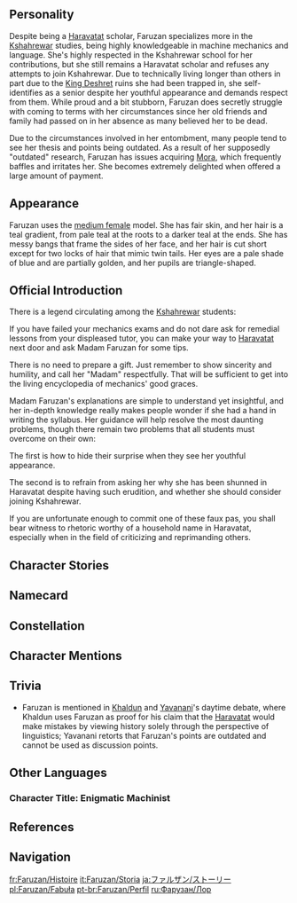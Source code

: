 {{CharacterTabs}}
{{Quote|A distinguished Akademiya scholar from "a century ago" and one of the founders of Ancient Mechanics as a field of study. Although she hailed from Haravatat, she was renowned for her talents in machinery throughout Sumeru... Even though these honors have been forgotten in the river of time, much as she has.|Description from the Official Website<ref>Official Genshin Impact Website: [https://genshin.hoyoverse.com/m/en/character/sumeru?char=9 Faruzan]</ref>}}

==Personality==
{{Quote|A researcher from "one hundred years ago". She enjoys self-identifying as everyone's senior, and has significant knowledge of ancient scripts and machines of all kinds.|In-game character attributes and profile page text}}

Despite being a [[Haravatat]] scholar, Faruzan specializes more in the [[Kshahrewar]] studies, being highly knowledgeable in machine mechanics and language. She's highly respected in the Kshahrewar school for her contributions, but she still remains a Haravatat scholar and refuses any attempts to join Kshahrewar. Due to technically living longer than others in part due to the [[King Deshret]] ruins she had been trapped in, she self-identifies as a senior despite her youthful appearance and demands respect from them. While proud and a bit stubborn, Faruzan does secretly struggle with coming to terms with her circumstances since her old friends and family had passed on in her absence as many believed her to be dead.

Due to the circumstances involved in her entombment, many people tend to see her thesis and points being outdated. As a result of her supposedly "outdated" research, Faruzan has issues acquiring [[Mora]], which frequently baffles and irritates her. She becomes extremely delighted when offered a large amount of payment.

==Appearance==
{{See also|Pristine Elegance}}
<!-- Keep appearance section short and concise. Limit to 3-4 sentences. Outfits should be described on the outfit pages. -->
Faruzan uses the [[:Category:Medium Female Characters|medium female]] model. She has fair skin, and her hair is a teal gradient, from pale teal at the roots to a darker teal at the ends. She has messy bangs that frame the sides of her face, and her hair is cut short except for two locks of hair that mimic twin tails.<!-- where it meets her head, there is NOTHING but a bump, look at it --> Her eyes are a pale shade of blue and are partially golden, and her pupils are triangle-shaped.

==Official Introduction==
<!-- Article from Hoyolab -->
{{Official Introduction
|title     = Simple machines, mysterious world
|link      = https://www.hoyolab.com/article/13254910
|character = Faruzan
}}
{{Quote|"Much of the content found within this book originates from Madam Faruzan's theories and manuscripts. It is our hope that future generations of scholars will remember her name when she returns to the Akademiya."|Quote from the book "Introduction to Ancient Machines." This text was released almost a century ago and is still on the Kshahrewar's essential reading list today.}}
There is a legend circulating among the [[Kshahrewar]] students:

If you have failed your mechanics exams and do not dare ask for remedial lessons from your displeased tutor, you can make your way to [[Haravatat]] next door and ask Madam Faruzan for some tips.

There is no need to prepare a gift. Just remember to show sincerity and humility, and call her "Madam" respectfully. That will be sufficient to get into the living encyclopedia of mechanics' good graces.

Madam Faruzan's explanations are simple to understand yet insightful, and her in-depth knowledge really makes people wonder if she had a hand in writing the syllabus. Her guidance will help resolve the most daunting problems, though there remain two problems that all students must overcome on their own:

The first is how to hide their surprise when they see her youthful appearance.

The second is to refrain from asking her why she has been shunned in Haravatat despite having such erudition, and whether she should consider joining Kshahrewar.

If you are unfortunate enough to commit one of these faux pas, you shall bear witness to rhetoric worthy of a household name in Haravatat, especially when in the field of criticizing and reprimanding others.

==Character Stories==
{{Character Story
|title1        = Character Details
|text1         = <p>If you were to open any Kshahrewar textbook, you will find Faruzan's record penned proudly upon the author page.</p><!--
              --><p>"Faruzan, outstanding researcher of the [[Sumeru Akademiya|Akademiya]], winner of the Sumeru Puzzlers' League Lifetime Achievement Award, one of the seminal scholars of Ancient Mechanics."</p><!--
              --><p>But if you were to talk to Haravatat students about their choices, they frown as they speak of Faruzan's current state.</p><!--
              --><p>"Oh, you mean her... Well, her research is... obsolete, and there's no way it'll pass review, so you might as well find another mentor."</p><!--
              --><p>Such reviews, as disparate as heaven and earth, arouse one's curiosity as a matter of course.</p><!--
              --><p>And when asked by her juniors, Madam Faruzan often wears an inscrutable look.</p><!--
              --><p>"Hmm? You mean to ask what happened these past hundred years? And how things came to this pass? Ah, but this is a secret most great. Come closer, and I shall tell you. Yes, yes, closer..."</p><!--
              --><p>&mdash;And then she gives them a good conk on the head.</p><!--
              --><p>"First! That curiosity of yours is best served in your studies. And secondly! You shall remember to call me 'Madam'!"</p>
|mention1      = 

|title2        = Character Story 1
|friendship2   = 2
|text2         = <p>For many researchers at the Akademiya, Faruzan, who has been one of their number since a century prior, has always been a legendary figure.</p><!--
              --><p>In her brief academic career, she was able to analyze over half the ruins within [[Sumeru]]'s borders, thereby greatly lowering the difficulty of various further analyses into them and their machinery.</p><!--
              --><p>The manuscripts and theses she left behind have laid firm foundations for all researchers who would come after, lighting the way for the countless Kshahrewar researchers' pursuit of knowledge.</p><!--
              --><p>Her "end" would also add several layers of mystique to her legendary life, for she would disappear under mysterious circumstances while exploring some ruins, and would never be heard from again.</p><!--
              --><p>Each retelling of her tale would grow ever more mysterious with regard to her disappearance.</p><!--
              --><p>Some claim that she came into contact with [[King Deshret]]'s ancient knowledge and was secretly imprisoned within the [[Temple of Silence]].</p><!--
              --><p>Others said that her intellect that had been acknowledged by the gods, and that she had been brought up to the heavens to dwell with them.</p><!--
              --><p>After all, people generally believed that a legendary figure should have an equally legendary end.</p><!--
              --><p>Thus did the tale drift further and further from the truth.</p><!--
              --><p>"So I made a miscalculation while solving a puzzle, and got trapped in the ruins. What? Is there a rule that says that senior researchers aren't allowed to mess up?"</p>
|mention2      = King Deshret

|title3        = Character Story 2
|friendship3   = 3
|text3         = <p>What may come as a surprise to many younger researchers is that though Faruzan has made great contributions to the study of mechanics, she is in fact a member of Haravatat, which specializes in the study of languages.</p><!--
              --><p>Simply put, her field of study is "the analysis of the structure of and solutions to various ruin devices via the study of stone carvings and other ancient texts."</p><!--
              --><p>A century ago, the Akademiya's studies into Ancient Mechanics were not yet mature. As such, Faruzan's ability to prejudge the operations of such machines was indeed of great benefit to the act of exploring ruins.</p><!--
              --><p>However, as the number of as-yet-unexplored ruins grew fewer and fewer, and the Kshahrewar's understanding of mechanics grew more advanced, this field of research would slowly lose the luster of yesteryear.</p><!--
              --><p>By the time Faruzan re-entered the Akademiya a century later, no student in Haravatat could even understand her essays, and the mentors could only look at each other in dismay at the topics she would submit for study.</p><!--
              --><p>On the other hand, there are many students in Kshahwerar who, having graduated on the back of manuscripts she had written and hearing of her present plight, have come to persuade her to join their Darshan instead, only to see little success in that matter.</p><!--
              --><p>A certain researcher even went a bridge too far in their persuasion, making such claims as "in the future, Kshahrewar will be the only Darshan that can do research into machines!" and "the era of interpreting ancient texts is over!" This person wound up being chastised by an irate Faruzan for as long as it would take to sit through two entire classes.</p><!--
              --><p>They say that that evening, this poor researcher would be nursing some alcohol in [[Lambad's Tavern]], aghast and humbled in equal measure.</p><!--
              --><p>A friend of his from Haravatat spent the whole night consoling him, while plotting in his heart to debate this old fogey and show her what for.</p><!--
              --><p>Alas, Lambad's Tavern would have a new inconsolable drunk the very next day.</p>
|mention3      = 

|title4        = Character Story 3
|friendship4   = 4
|text4         = <p>Apart from having her topics rejected during review, Faruzan's other major headache is finding a student after her own heart.</p><!--
              --><p>Each time she plans a lecture at Haravatat, the students in the audience either scratch their heads or struggle not to fall asleep as they are subjected to a veritable barrage of mechanics jargon.</p><!--
              --><p>In a fury, Faruzan will hurl her pointer and begin lambasting her old colleagues in Haravatat for failing in their duties as teachers and training such a generation of juniors.</p><!--
              --><p>Her fury only grows when she realizes that the students pay more attention to her criticisms of folk from the previous century than her explanations of the principles of mechanics.</p><!--
              --><p>And when students who have a mind to study mechanics hear that Madam Faruzan would like them to join her, they often express gratitude initially, only to waffle and claim that they must reconsider when they realize, conflict clear on their faces, that it is Haravatat to which they must go.</p><!--
              --><p>Of course, Faruzan never hears these "considerations" &mdash; the next time they meet, that student will have already joined Kshahrewar.</p><!--
              --><p>But there was once, when Faruzan had accepted [[Tighnari]]'s invitation to investigate some rainforest ruins, when she happened upon the humblest of prayers as she walked: "Oh, great [[Dendro Archon]], please help me learn words faster!"</p><!--
              --><p>Those words were spoken sadly yet earnestly, and even Faruzan was moved: To think that Sumeru still played host to people with such a passion for the written word!</p><!--
              --><p>That voice did not seem to belong to a child who had yet to read or write, nor did it sound like a researcher of Satyavada Life. And yet this must have been a person of some skill, for normal folk would not be able to delve this deep into the forest alone. Perhaps this person might even have some experience in dealing with machines in the forest.</p><!--
              --><p>Following a brief moment of consideration, Faruzan concluded that this was a student of suitable age, fitting direction, and excellent quality &mdash; someone worth taking on as a disciple for sure. So decided, she revealed her presence from behind a tree.</p><!--
              --><p>Having thought that there was no one about, [[Collei]] squeaked in surprise, the sound echoing through the woods.</p><!--
              --><p>Tighnari was quick to the rescue, however, and following a stammering explanation from Collei (supplemented with interjections from Tighnari), this most major of misunderstandings was cleared up.</p><!--
              --><p>With time, Faruzan would reacquaint herself with this young trainee [[Forest Ranger]] and get to know her better, even bringing her delicious food every time she visits [[Gandharva Ville]].</p><!--
              --><p>However, Collei has realized, to her consternation, that the resolution of the misunderstanding has only made Madam Faruzan... more eager to take her on as a student.</p><!--
              --><p>Surely there must be lots of Akademiya students who "respect their teachers and their teachings" and "devote themselves to diligence," no?</p><!--
              --><p>Perhaps even Faruzan has not realized that there is one other thing about Collei that has attracted her attention:</p><!--
              --><p>That despite having experienced inhuman suffering, she has nonetheless been able to gain the strength to face life.</p>
|mention4      = Tighnari,Lesser Lord Kusanali,Nahida,Collei

|title5        = Character Story 4
|friendship5   = 5
|text5         = <p>Even Faruzan herself cannot speak very articulately about the century in which she was trapped within the ruins, for her memories of it are very foggy.</p><!--
              --><p>The ruins' origin? Unknown. Its location? Unknown. All she remembers is that it was related to King Deshret's civilization and filled from wall to wall with mechanisms and secret inscriptions.</p><!--
              --><p>The mysterious power within the ruins had kept her body in a state of stasis, knowing neither hunger nor physical fatigue, yet not wholly able to shake off mental wear.</p><!--
              --><p>She expended all the writing material she had on hand, yet could not translate a single line of text; used up a lifetime's worth of knowledge, yet could not unlock a single device.</p><!--
              --><p>Lying amidst a mountain of manuscript paper, she stared blankly at the cipher-text on the ceiling.</p><!--
              --><p>They mocked her, these legacies of an ancient deity &mdash; scorned her ignorance and the pettiness of the modern person.</p><!--
              --><p>Did all she had studied and prided herself upon, did the painstaking research done by generations of scholars truly matter so little in the face of this ancient civilization?</p><!--
              --><p>Faruzan got up from the ground, picked up a piece of smashed stone, and continued carving upon the tiles.</p><!--
              --><p>As long as there was life, there was hope. What was unknown today could be learned tomorrow. Civilizations that existed could continue to evolve. Solutions unreached by the people of today would be uncovered by those who would come after.</p><!--
              --><p>Even if this was to be her grave, she would leave some deductions and trial-and-error records behind to grant the next unfortunate, trapped soul some chance of escape.</p><!--
              --><p>This was the spirit of scholarship &mdash; this was why researchers existed in the first place.</p><!--
              --><p>After who knows how long, the entire floor, as far as she could touch it, had been filled with the symbols of obscure deductions.</p><!--
              --><p>After that indeterminate time, her memories began to grow fuzzy and her consciousness faded, and she began to mutter words none could comprehend.</p><!--
              --><p>And at one point &mdash; she knew not when &mdash; she finally found a way to solve the enigma.</p><!--
              --><p>In her addled state, she did not yet realize that the true struggle still awaited her, beyond the walls of those ruins.</p>
|mention5      = King Deshret

|title6        = Character Story 5
|friendship6   = 6
|text6         = <p>Faruzan would have to recuperate for quite some time after her escape to regain consciousness.</p><!--
              --><p>Seeing Sumeru vastly changed from what she remembered, Faruzan almost believed that she was still within the ruins, trapped in some kind of illusion-generated device.</p><!--
              --><p>It was not until someone from the Akademiya came to confirm her identity using past records within {{sic|[[Akasha]]}} and explained the changes the world had undergone during this time that Faruzan began to slowly accept that time had indeed passed.</p><!--
              --><p>That researcher brought her a Kshahrewar book, and as she cracked it open, she found this written on the title page:</p><!--
              --><p>"Much of the content in this book came from Madam Faruzan's treatises and manuscripts. We hope that her name will still be remembered by future generations of students when she returns."</p><!--
              --><p>As Faruzan read this text, organized by old friends of hers, she felt as if she could almost see her classmates again, talking and chatting about their futures. Yet this was already something from a century ago.</p><!--
              --><p>The people she knew, the people who knew her... they were all no longer here.</p><!--
              --><p>She had returned to Sumeru indeed, but it was as if she had drifted to some strange land instead.</p><!--
              --><p>Even wayfarers adrift may return to their home, but she had been left unmoored on time's ocean, and there was no returning to the past.</p><!--
              --><p>The poor researcher at her side was trying to pick and choose their words such that they might inquire as to what had happened to this senior from times past without touching any sore spots.</p><!--
              --><p>Faruzan closed her book in silence before speaking of those past events in an even tone.</p><!--
              --><p>"&mdash;It was just a failed experiment. Such things happen to us researchers, don't they?"</p><!--
              --><p>No matter the location, situation, or generation, time would never stop for Faruzan again.</p>
|mention6      = 

|title7        = Vairambhaka Gear
|friendship7   = 4
|text7         = <p>This multi-purpose ruin exploration auxiliary support terminal, code-named "Vairambhaka," is one of the few projects that Faruzan was able to successfully secure funding for from the Akademiya following her return.</p><!--
              --><p>This device can perform escort, monster dispersal, sand-clearing, and various other tasks. As per her usual preferences, it also contains various components that can be pressed interactively to relieve boredom.</p><!--
              --><p>Unexpectedly, this travel essential actually wound up attracting the attention of a group of [[matra]]. They barged into her workshop without explanation and began to look the Vairambhaka up and down.</p><!--
              --><p>Upon discovering its many seemingly useless components, their suspicions were aroused further, and ignoring Faruzan's protests that they "were just for stress relief," they planned on taking her latest work apart to examine it carefully.</p><!--
              --><p>Fortunately, the General Mahamatra, [[Cyno]], arrived in time to stop them.</p><!--
              --><p>As it turned out, they suspected that Faruzan had been reticent about her mysterious disappearance on account of some nefarious secret.</p><!--
              --><p>They also believed that she had refused to join Kshahrewar so that she could use Haravatat's lack of expertise in mechanics to build something dangerous.</p><!--
              --><p>After all, few are the researchers who have not been seduced by the ominous knowledge that King Deshret's civilization had gained access to. As such, they came flocking the moment they heard that Faruzan was making some machine, as if to fight some terrible foe.</p><!--
              --><p>Cyno, armed with records related with Faruzan, was able to dispel their doubts one by one, before apologizing to Faruzan for his subordinates' trespass, leaving one of them to help clear up the mess.</p><!--
              --><p>Faruzan, who was just suffering from a lack of manpower right at that moment, was quite satisfied indeed with that arrangement. Quite liking this General Mahamatra's style, she invited Cyno to give this new machine a name.</p><!--
              --><p>Cyno thought for a moment before saying that since it could stir up strong winds and had a connection with the matra, she could call it the "Great Vayuvyastra."</p><!--
              --><p>Faruzan's puzzlement at that could easily rival that which she had shown in the ruins belonging to King Deshret.</p><!--
              --><p>Fortunately, one of the matra came to her rescue, mentioning that Kshahrewar already possessed a machine with the same name, thus saving them all what would come if she were to inquire about the "deeper meaning" behind such a name.</p><!--
              --><p>Later, having done her own independent study into how that name was formed, Faruzan would come up with her own name for her newest work &mdash; and thus, the Vairambhaka Gear was born.</p>
|mention7      = Cyno

|title8        = Vision
|friendship8   = 6
|text8         = <p>Although she has forgotten how she solved that puzzle, Faruzan does have some vague impression about what happened to her as she left the ruins.</p><!--
              --><p>The first thing she felt was light, stinging her eyes till they shut and causing her to stagger back a little.</p><!--
              --><p>It was then followed by wind, whipping about her face and flowing across her shoulders like a searing, welcoming kiss.</p><!--
              --><p>Her eyes were closed, and yet she felt that she could see everything, and following the wind she took one step, and then another, toward newfound freedom after a century of being lost.</p><!--
              --><p>Such a long period of time would have changed the environment and eroded her memory, and she might have failed to find the way home.</p><!--
              --><p>Yet she followed the wind's guidance even in her semi-conscious state, and it led her swaying through the wilds, avoiding monsters and hazardous areas alike, until she was assaulted by a familiar yet foreign sensation.</p><!--
              --><p>As she collapsed, her stomach began to grumble.</p><!--
              --><p>"Ah... Is that hunger? It's been a while, hasn't it..."</p><!--
              --><p>She had solved the machine, escaped the ruins, but at the end, she had forgotten the most primal of needs!</p><!--
              --><p>The wind died down, and unable to continue on, Faruzan collapsed, falling into a deep sleep."</p><!--
              --><p>...</p><!--
              --><p>A sudden wind whipped about a merchant caravan traversing the lands at a leisurely pace, getting into one Sumpter Beast's eyes, causing it to turn away and stop advancing.</p><!--
              --><p>The merchant was about to pull it back into line, only to notice something glittering in the distance.</p><!--
              --><p>"Hey, keep up with the group! What are you looking at, anyway? Treasure?"</p><!--
              --><p>"No, wait... That looks like a person over there, lying on the ground!"</p><!--
              --><p>And in the distance, a [[Vision]] shone brightly at the side of an unconscious Faruzan.</p>
|mention8      = 
}}

==Namecard==
{{Namecard|Faruzan: Sealed Secret}}

==Constellation==
{{Constellation Lore|Flosculi Implexi}}
<!--
==Quests and Events==
{{Quests and Events}}
-->
==Character Mentions==
{{Character Mentions}}

==Trivia==
* Faruzan is mentioned in [[Khaldun]] and [[Yavanani]]'s daytime debate, where Khaldun uses Faruzan as proof for his claim that the [[Haravatat]] would make mistakes by viewing history solely through the perspective of linguistics; Yavanani retorts that Faruzan's points are outdated and cannot be used as discussion points.
<!--
===Etymology===
*

==Notes==
{{Reflist|note=1}}
-->

==Other Languages==
===Character Title: Enigmatic Machinist===
{{Other Languages
|en      = Enigmatic Machinist
|zhs     = 机逐封秘
|zhs_rm  = Jī Zhú Fēngmì
|zht     = 機逐封秘
|zht_rm  = Jī Zhú Fēngmì
|zh_tl   = 
|ja      = 機求封秘
|ja_rm   = Kikyuu Fuuhi{{Assumed}}
|ja_tl   = 
|ko      = 수수께끼의 장치학자
|ko_rm   = Susukkekki-ui Jangchihakja
|ko_tl   = Mysterious Device Scholar
|es      = La Ingeniera Enigmática
|es_tl   = The Enigmatic Engineer
|fr      = Machiniste énigmatique
|fr_tl   = Enigmatic Machinist
|ru      = Загадочный механик
|ru_tl   = Enigmatic Mechanic
|th      = กลไกลึกปริศนาลับ
|th_rm   = 
|th_tl   = 
|vi      = Người Giải Bí Ẩn
|vi_tl   = Mysterious Solver
|de      = Einfallsreiche Mechanismen
|de_tl   = Imaginative Mechanismus
|id      = Enigmatic Machinist
|pt      = Maquinista Enigmática
|pt_tl   = Enigmatic Machinist
|tr      = Esrarengiz Makinist
|tr_tl   = 
|it      = Enigmatica esperta di macchine
|it_tl   = Enigmatic Expert of Machines
}}

==References==
{{Reflist}}

==Navigation==
{{Character Navbox|link type=lore}}

[[fr:Faruzan/Histoire]]
[[it:Faruzan/Storia]]
[[ja:ファルザン/ストーリー]]
[[pl:Faruzan/Fabuła]]
[[pt-br:Faruzan/Perfil]]
[[ru:Фарузан/Лор]]